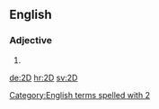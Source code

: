 ==English==

===Adjective===
{{en-adj|-}}

#{{abbreviation of|[[two]][[-dimensional]]}}

[[Category:English terms spelled with 2]]

[[de:2D]]
[[hr:2D]]
[[sv:2D]]